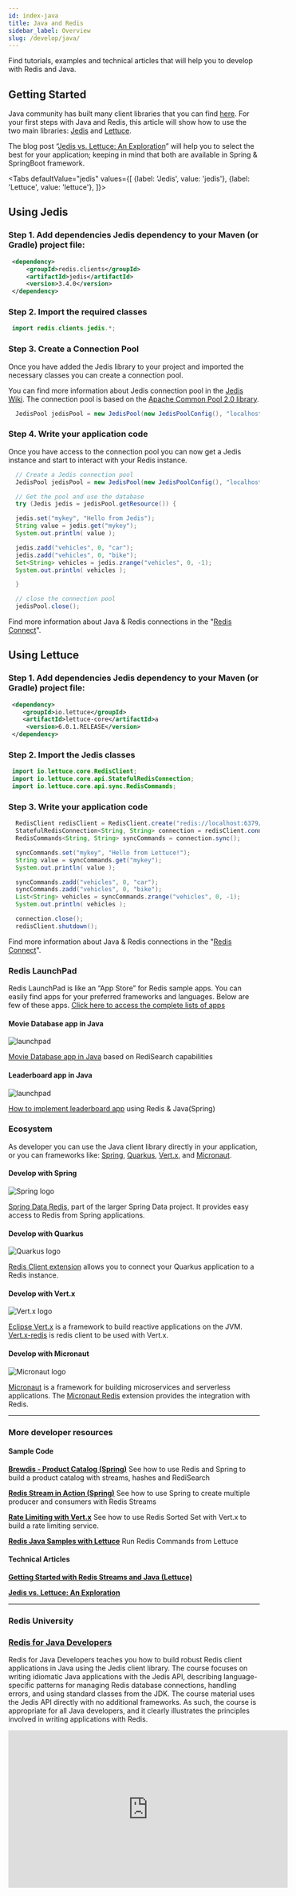 ```yaml
---
id: index-java
title: Java and Redis
sidebar_label: Overview
slug: /develop/java/
---
```


Find tutorials, examples and technical articles that will help you to develop with Redis and Java.


## Getting Started

Java community has built many client libraries that you can find [here](https://redis.io/clients#java). For your first steps with Java and Redis, this article will show how to use the two main libraries: [Jedis](https://github.com/redis/jedis) and [Lettuce](https://lettuce.io/).

The blog post “[Jedis vs. Lettuce: An Exploration](https://redislabs.com/blog/jedis-vs-lettuce-an-exploration/)” will help you to select the best for your application; keeping in mind that both are available in Spring & SpringBoot framework.


<Tabs
  defaultValue="jedis"
  values={[
    {label: 'Jedis', value: 'jedis'},
    {label: 'Lettuce', value: 'lettuce'},
  ]}>
  <TabItem value="jedis">

## Using Jedis

### Step 1. Add dependencies Jedis dependency to your Maven (or Gradle) project file:

   ```xml
    <dependency>
        <groupId>redis.clients</groupId>
        <artifactId>jedis</artifactId>
        <version>3.4.0</version>
    </dependency>
   ```

### Step 2. Import the required classes

   ```java
    import redis.clients.jedis.*;
   ```


### Step 3. Create a Connection Pool

Once you have added the Jedis library to your project and imported the necessary classes you can create a connection pool.

You can find more information about Jedis connection pool in the [Jedis Wiki](https://github.com/redis/jedis/wiki/Getting-started#basic-usage-example). The connection pool is based on the [Apache Common Pool 2.0 library](http://commons.apache.org/proper/commons-pool/apidocs/org/apache/commons/pool2/impl/GenericObjectPoolConfig.html).

   ```java
     JedisPool jedisPool = new JedisPool(new JedisPoolConfig(), "localhost", 6379);
   ```



### Step 4. Write your application code

Once you have access to the connection pool you can now get a Jedis instance and start to interact with your Redis instance.

   ```java
     // Create a Jedis connection pool
     JedisPool jedisPool = new JedisPool(new JedisPoolConfig(), "localhost", 6379);

     // Get the pool and use the database
     try (Jedis jedis = jedisPool.getResource()) {

     jedis.set("mykey", "Hello from Jedis");
     String value = jedis.get("mykey");
     System.out.println( value );

     jedis.zadd("vehicles", 0, "car");
     jedis.zadd("vehicles", 0, "bike");
     Set<String> vehicles = jedis.zrange("vehicles", 0, -1);
     System.out.println( vehicles );

     }

     // close the connection pool
     jedisPool.close();
   ```

Find more information about Java & Redis connections in the "[Redis Connect](https://github.com/redis-developer/redis-connect/tree/master/java/jedis)".


  </TabItem>
  <TabItem value="lettuce">

## Using Lettuce

### Step 1. Add dependencies Jedis dependency to your Maven (or Gradle) project file:

   ```xml
    <dependency>
       <groupId>io.lettuce</groupId>
       <artifactId>lettuce-core</artifactId>a
        <version>6.0.1.RELEASE</version>
    </dependency>
   ```


### Step 2. Import the Jedis classes

   ```java
    import io.lettuce.core.RedisClient;
    import io.lettuce.core.api.StatefulRedisConnection;
    import io.lettuce.core.api.sync.RedisCommands;
   ```

### Step 3. Write your application code

   ```java
     RedisClient redisClient = RedisClient.create("redis://localhost:6379/");
     StatefulRedisConnection<String, String> connection = redisClient.connect();
     RedisCommands<String, String> syncCommands = connection.sync();

     syncCommands.set("mykey", "Hello from Lettuce!");
     String value = syncCommands.get("mykey");
     System.out.println( value );

     syncCommands.zadd("vehicles", 0, "car");
     syncCommands.zadd("vehicles", 0, "bike");
     List<String> vehicles = syncCommands.zrange("vehicles", 0, -1);
     System.out.println( vehicles );

     connection.close();
     redisClient.shutdown();
   ```


Find more information about Java & Redis connections in the "[Redis Connect](https://github.com/redis-developer/redis-connect/tree/master/java/lettuce)".
  </TabItem>
</Tabs>

### Redis LaunchPad

Redis LaunchPad is like an “App Store” for Redis sample apps. You can easily find apps for your preferred frameworks and languages.
Below are few of these apps. [Click here to access the complete lists of apps](https://launchpad.redislabs.com)

<div class="row text--center">

<div class="col ">
<div className="ri-container">

#### Movie Database app in Java


![launchpad](images/moviedatabasejava.png)

[Movie Database app in Java](http://launchpad.redislabs.com/?id=project%3Ademo-movie-app-redisearch-java) based on RediSearch capabilities
</div>
</div>

<div class="col">
<div className="ri-container">

#### Leaderboard app in Java

![launchpad](images/basicleaderboardjava.png)

[How to implement leaderboard app](http://launchpad.redislabs.com/?id=project%3Abasic-redis-leaderboard-demo-java) using Redis & Java(Spring)
</div>
</div>
</div>

### Ecosystem

As developer you can use the Java client library directly in your application, or you can frameworks like: [Spring](https://spring.io/), [Quarkus](https://quarkus.io/),  [Vert.x](https://vertx.io/), and [Micronaut](https://micronaut.io/).


<div class="row text--center">

<div class="col ">
<div className="ri-container">

#### Develop with Spring

![Spring logo](/img/logos/spring.png)

[Spring Data Redis](https://spring.io/projects/spring-data-redis), part of the larger Spring Data project. It provides easy access to Redis from Spring applications.
</div>
</div>

<div class="col">
<div className="ri-container">

#### Develop with Quarkus

![Quarkus logo](/img/logos/quarkus.png)

[Redis Client extension](https://quarkus.io/guides/redis) allows you to connect your Quarkus application to a Redis instance.
</div>
</div>
</div>


<div class="row text--center">

<div class="col">
<div className="ri-container">

#### Develop with Vert.x

![Vert.x logo](/img/logos/vertx.png)

[Eclipse Vert.x](https://vertx.io/introduction-to-vertx-and-reactive/) is a framework to build reactive applications on the JVM. [Vert.x-redis](https://vertx.io/docs/vertx-redis-client/java/) is redis client to be used with Vert.x.
</div>
</div>

<div class="col">
<div className="ri-container">

#### Develop with Micronaut

![Micronaut logo](/img/logos/micronaut.svg)

[Micronaut](https://micronaut.io/) is a framework for building microservices and serverless applications. The [Micronaut Redis](https://micronaut-projects.github.io/micronaut-redis/snapshot/guide/) extension provides the integration with Redis.

</div>
</div>

</div>

---


### More developer resources

<div class="row">

<div class="col">

#### Sample Code

**[Brewdis - Product Catalog (Spring)](https://github.com/redis-developer/brewdis)**
See how to use Redis and Spring to build a product catalog with streams, hashes and RediSearch


**[Redis Stream in Action (Spring)](https://github.com/redis-developer/redis-streams-in-action)**
See how to use Spring to create multiple producer and consumers with Redis Streams


**[Rate Limiting with Vert.x](https://github.com/redis-developer/vertx-rate-limiting-redis)**
See how to use Redis Sorted Set with Vert.x to build a rate limiting service.


**[Redis Java Samples with Lettuce](https://github.com/redis-developer/vertx-rate-limiting-redis)**
Run Redis Commands from Lettuce


</div>
<div class="col col--1">
</div>

<div class="col">

#### Technical Articles

**[Getting Started with Redis Streams and Java (Lettuce)](https://redislabs.com/blog/getting-started-with-redis-streams-and-java/)**

**[Jedis vs. Lettuce: An Exploration](https://redislabs.com/blog/jedis-vs-lettuce-an-exploration/https://redislabs.com/blog/jedis-vs-lettuce-an-exploration/)**


</div>

</div>

---

### Redis University

### [Redis for Java Developers](https://university.redislabs.com/courses/ru102j/)

Redis for Java Developers teaches you how to build robust Redis client applications in Java using the Jedis client library. The course focuses on writing idiomatic Java applications with the Jedis API, describing language-specific patterns for managing Redis database connections, handling errors, and using standard classes from the JDK. The course material uses the Jedis API directly with no additional frameworks. As such, the course is appropriate for all Java developers, and it clearly illustrates the principles involved in writing applications with Redis.

<div class="text--center">
<iframe width="560" height="315" src="https://www.youtube.com/embed/CmQMdJefTjc" frameborder="0" allow="accelerometer; autoplay; clipboard-write; encrypted-media; gyroscope; picture-in-picture" allowfullscreen></iframe>
</div>

